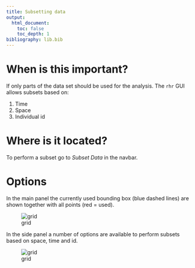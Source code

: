 ```yaml
---
title: Subsetting data
output: 
  html_document:
    toc: false
    toc_depth: 1
bibliography: lib.bib
---
```


# When is this important?
If only parts of the data set should be used for the analysis. The `rhr` GUI allows subsets based on:

1. Time
2. Space
3. Individual id

# Where is it located?
To perform a subset go to *Subset Data*  in the navbar. 

# Options 
In the main panel the currently used bounding box (blue dashed lines) are shown together with all points (red = used). 

![grid](img/guiSubSel1.png)

In the side panel a number of options are available to perform subsets based on space, time and id. 

![grid](img/guiSubSel2.png)


